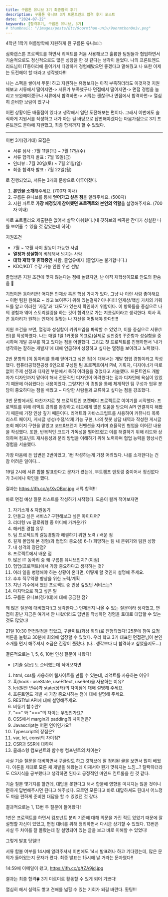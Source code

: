```yaml
---
title: 구름톤 유니브 3기 최종합격 후기
description: 구름톤 유니브 3기 프론트엔드 합격 후기 포스트
date: "2024-07-22"
keywords: [합격후기, 구름톤 유니브, 3기]
# thumbnail: "/images/posts/Etc/9oormthon-univ/9oormthonUniv.png"
---
```


4학년 1학기 여름방학에 지원하게 된 구름톤 유니브☁

심화캡스톤 프로젝트를 하면서 리액트를 처음 사용해보고 훌륭한 팀원들과 협업하면서
기술적으로도 정신적으로도 많은 성장을 한 것 같다는 생각이 들었다.
나의 프론트엔드 리드님이 IT동아리에 들어가서 다양하게 경험해봤으면 좋겠다고 말해줬고
나 또한 이제는 도전해야 할 때라고 생각했다!!!

나는 스펙을 쌓아서 뚜둔! 하고 지원하는 유형보다는 아직 부족하더라도 이것저것 지원해보고
서류에서 떨어지면-> 서류가 부족했구나
면접에서 떨어지면-> 면접 경험을 늘리고 보완해야겠구나
서류에서 합격하면-> 서류는 괜찮구나
면접에서 합격하면-> 열심히 준비한 보람이 있구나

어떤 상황이든 배울점이 있다고 생각해서 일단 도전해보는 편이다.
그래서 이번에도 솔직하게 지원서를 작성하고 내가 아는 걸 바탕으로 답변해야겠다는 마음가짐으로
3기 프론트엔드 분야에 지원했고, 최종 합격까지 할 수 있었다.

---

이번 3기(경기대) 모집은 
- 서류 심사 : 7월 11일(목) ~ 7월 17일(수)
- 서류 합격자 발표 : 7월 19일(금)
- 인터뷰 : 7월 20일(토) ~ 7월 21일(일)
- 최종 합격자 발표 : 7월 22일(월)

로 진행되었고, 서류는 3개의 문항으로 이루어졌다.

1. **본인을 소개**해주세요. (700자 이내)
2. 구름톤 유니브를 통해 **얻어가고 싶은 점**을 알려주세요. (500자)
3. 지원 파트로 **가장 애정있게 참여했던 프로젝트와 본인의 역할**을 설명해주세요. (700자 이내)

따로 포트폴리오 제출란은 없어서 살짝 아쉬웠다.(내 깃허브의 빼곡한 잔디가 성실한 나를 보여줄 수 있을 것 같았는데 히히)

지원조건
- 7월 ~ 12월 사이 활동이 가능한 사람
- **열정과 성실함**이 비례해서 넘치는 사람
- **대학 재학 및 휴학중인** 사람, 졸업유예자 (졸업자는 불가합니다.)
- KDC/KDT 수강 가능 인원 우선 선발

졸업생은 지원 조건에 맞지 않는다는 점에 놀랐지만, 난 아직 재학생이므로 안도의 한숨을 💨

기업이든 동아리든! 어디든 인재상 혹은 핵심 가치가 있다.
그냥 나 이런 사람 좋아해요 ~ 이런 팀원 원해요 ~ 라고 보여주기 위해 있는걸까?
아니다!!!
인재상/핵심 가치의 키워드를 알고 이러한 '자질'과 '태도'가 있는지 확인하기 위함이다.
이 항목들을 중심으로 나의 경험과 엮어 스토리텔링을 하는 것이 합격으로 가는 지름길이라고 생각한다.
회사 혹은 동아리가 원하는 인재에 걸맞는 나 자신을 어필해야 한다!!!!!

지원 조건을 보면, 열정과 성실함이 키워드임을 파악할 수 있었고, 이를 중심으로 서류(1번)를 작성하였다.
나는 매일 1일 1커밋을 목표로(실제로 실천중!) 꾸준함과 성실함을 중시하며 개발 공부를 하고 있다는 점을 어필했다.
그리고 첫 프로젝트를 진행하면서 '내가 생각하는 잘하는 개발자'에 대해 언급하며 성장하고 싶다는 열정을 보이려고 노력했다.

2번 문항의 [이 동아리를 통해 얻어가고 싶은 점]에 대해서는 개발 협업 경험이라고 작성했다.
컴퓨터공학전공생 6인으로 구성된 팀 프로젝트여서 PM, 기획자, 디자이너가 따로 없어 주제 선정과 디자인 부분에서 특히 어려움을 겪었다고 서술했다. 프론트엔드 개발자가 디자인까지 맡아야 해서 전문적인 디자인이 어려웠다는 점과 디자인에 욕심이 있었기 때문에 아쉬웠다는 내용이었다.
그렇지만 이 경험을 통해 체계적인 팀 구성과 업무 분담이 중요하다는 점을 배웠고 ~ 다양한 사람들과 교류하고 싶다는 점을 강조했다.

3번 문항에서도 마찬가지로 첫 프로젝트인 포켓메디 프로젝트로 이야기를 시작했다. 프로젝트를 위해 리액트 강의를 완강하고 리드에게 많은 도움을 받으며 API 연결까지 해봤기 때문에 가장 인상 깊기 때문이다. 리액트와 자바스크립트를 사용하여 커뮤니티 목록 리스트 페이지, 게시글 생성/수정/삭제 기능 구현, 나의 챗봇 상담 내역과 작성한 게시글 조회 페이지 구현을 맡았고 코드&브랜치 컨벤션을 지키며 효율적인 협업을 이어간 내용을 작성했다.
또한, 반복적인 코드가 가독성을 떨어뜨렸고 이를 해결하기 위해 리드와 상의하며 컴포넌트 재사용성과 분리 방법을 이해하기 위해 노력하며 협업 능력을 향상시킨 경험을 서술했다.

가장 마음에 든 답변은 2번이었고, 1번 작성하는게 가장 어려웠다.
나를 소개한다는 건 참 어려운 일이다...


19일 2시에 서류 합불 발표한다고 문자가 왔는데, 부트캠프 멘토링 중이어서 정신없다가 3시에나 확인을 했다.

결과는 
https://ifh.cc/g/XvOBor.jpg
서류 합격!!!

바로 면접 예상 질문 리스트를 작성하기 시작했다.
도움이 될까 적어보자면 

1. 자기소개 & 지원동기
2. 만들고 싶은 서비스? 구현해보고 싶은 아이디어?
3. 리더형 vs 팔로워형 중 어디에 가까운가?
4. 해커톤 경험 유무
5. 팀 프로젝트의 갈등경험과 해결하기 위한 노력 / 배운 점
6. 깊게 몰입해 본 경험(과 협업의 중요성)
6-1) 희망하는 팀 내 분위기와 팀원 성향
7. 내 성격의 장단점?
8. 프로젝트에서 배운 점
9. 많은 IT 동아리 중 왜 구름톤 유니브인지? (이점)
10. 협업(프로젝트)에서 가장 중요하다고 생각하는 것?
11. 여러 일을 병행해야 하는 상황이 온다면, 어떻게 할 것인지 설명해 주세요.
12. 추후 직무역량 향상을 위한 노력/계획
13. 지난 기수에서 했던 프로젝트 중 인상 깊었던 서비스는?
14. 마지막으로 하고 싶은 말
15. 구름톤 유니브(경기대)에 대해 궁금한 점?


꽤 많은 질문에 대비했다!(고 생각한다..)
언제든지 나올 수 있는 질문이라 생각했고, 면접이 끝난 지금은 여기서 안 나왔더라도
답변을 작성하던 경험을 토대로 대답할 수 있는 것도 많았다!

21일 10:30 면접일정을 잡았고, 구글미트(화상 회의)로 진행되었다!
25분에 참여 요청 버튼을 눌렀고 30분에 회의에 입장할 수 있었다.
우리 학교 3기 대표인 면접관님이 본인 소개를 먼저 해주셔서 조금은 긴장이 풀렸다.
(나.. 생각보다 더 합격하고 싶었을지도...)


결론적으로는 1, 5, 6, 10번 인성 질문이 나왔다!

+ [기술 질문] 도 준비했는데 적어보자면

1. html, css를 사용하여 웹사이트를 만들 수 있는데, 리액트를 사용하는 이유?
2. 훅(hook : useState, useEffect, useRef)을 사용하는 이유?
3. let(일반 변수)과 state(상태)의 차이점에 대해 설명해 주세요.
4. 프론트엔드 개발 시 가장 중요시하는 점에 대해 설명해 주세요.
5. RESTful API에 대해 설명해주세요.
6. 비동기 함수란?
7. "==" 와 "==="의 차이는 무엇인가요?
8. CSS에서 margin과 padding의 차이점은?
9. Javascript는 어떤 언어인가요?
10. Typescript의 장점은?
11. var, let, const의 차이점?
12. CSR과 SSR에 대하여
13. 클래스형 컴포넌트와 함수형 컴포넌트의 차이는?

사실 기술 질문을 대비하면서 구글링도 하고 깃허브에 잘 정리된 글을 보면서 많이 배웠다.
이론을 제대로 모른 채 개발을 해왔는데 이제서야 뭔가 맞춰지는 느낌...?
탈락하더라도 CS지식을 공부했다고 생각하면 된다고 긍정적인 마인드 컨트롤을 한 것 같다.

기술 질문 몇가지를 할건데, 대답을 못한다고 해서 합불에 영향을 미치지는 않을 것이니 편하게 답변해주시면 된다고 해주셨다. 모르면 모른다고 바로 대답하셔도 된대서 어느정도 마음 편하게 준비한 대답을 할 수 있었던 것 같다.

결과적으로는 1, 13번 두 질문이 들어왔다!

1번은 프로젝트를 하면서 컴포넌트 분리 기준에 대해 의문을 가진 적도 있었기 때문에
잘 설명할 자신이 있었고, 면접 대비를 위해 정리하면서 다시금 상기할 수 있었다.
13번은 사실 두 차이를 잘 몰랐는데 잘 설명되어 있는 글을 보고 바로 이해할 수 있었다!

그렇게 발표 당일!!!

서류 합불 여부를 14시에 알려주셔서 이번에도 14시 발표려나 하고 기다렸는데, 많은 문의가 들어왔는지 문자가 왔다. 최종 발표는 15시에 날 거라는 문자였다!!

14:59에 이메일이 왔고, 
https://ifh.cc/g/tZA9jd.jpg

결과는 최종 합격🍀
3기 미르미로 활동할 수 있게 되어 기쁘다!

열심히 해서 실력도 쌓고 견해를 넓힐 수 있는 기회가 되길 바란다. 홧팅!!!
